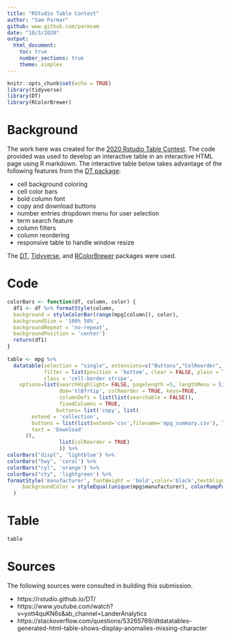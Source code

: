 ---
title: "RStudio Table Contest"
author: "Sam Parmar"
github: www.github.com/parmsam
date: "10/3/2020"
output: 
  html_document:
    toc: true
    number_sections: true
    theme: simplex
---

```{r setup, include=FALSE}
knitr::opts_chunk$set(echo = TRUE)
library(tidyverse)
library(DT)
library(RColorBrewer)
```

# Background
The work here was created for the [2020 Rstudio Table Contest](https://blog.rstudio.com/2020/09/15/announcing-the-2020-rstudio-table-contest/). The code provided was used to develop an interactive table in an interactive HTML page using R markdown. The interactive table below takes advantage of the following features from the [DT package](https://rstudio.github.io/DT/):

* cell background coloring 
* cell color bars
* bold column font
* copy and download buttons
* number entries dropdown menu for user selection
* term search feature
* column filters
* column reordering
* responsive table to handle window resize

The [DT](https://rstudio.github.io/DT/), [Tidyverse](https://www.tidyverse.org/), and [RColorBrewer](https://cran.r-project.org/web/packages/RColorBrewer/RColorBrewer.pdf) packages were used.

# Code
```{r cars}
colorBars <- function(df, column, color) {
  df1 <- df %>% formatStyle(column,
  background = styleColorBar(range(mpg[column]), color),
  backgroundSize = '100% 50%',
  backgroundRepeat = 'no-repeat',
  backgroundPosition = 'center')
  return(df1)
}
  
table <- mpg %>% 
  datatable(selection = "single", extensions=c("Buttons","ColReorder", "Responsive"), 
            filter = list(position = 'bottom', clear = FALSE, plain = TRUE), 
            class = 'cell-border stripe',
    options=list(searchHighlight= FALSE, pagelength =5, lengthMenu = list(c(10, 20, 50, -1),c("10","20","50","All")), hover=TRUE,
                 dom='tlBfrtip', colReorder = TRUE, keys=TRUE,
                 columnDefs = list(list(searchable = FALSE)),
                 fixedColumns = TRUE,
                buttons= list('copy', list(
        extend = 'collection',
        buttons = list(list(extend='csv',filename='mpg_summary.csv'), list(extend='excel',filename='mpg_summary.xlsx')),
        text = 'Download'
      )),
                 list(colReorder = TRUE)
                 )) %>% 
colorBars("displ", 'lightblue') %>%
colorBars("hwy", 'coral') %>%
colorBars("cyl", 'orange') %>%
colorBars("cty", 'lightgreen') %>% 
formatStyle('manufacturer', fontWeight = 'bold',color='black',textAlign = 'center',
     backgroundColor = styleEqual(unique(mpg$manufacturer), colorRampPalette(c('#d75027','#f46d43','#fdae61','#fee08b','#ffffbf','#d9ef8b','#a6d96a','#66bd63','#1a9850','#006837' ))(n_distinct(mpg$manufacturer)))
  )
```

# Table
```{r echo=FALSE}
table
```

# Sources
The following sources were consulted in building this submission.

* https://rstudio.github.io/DT/
* https://www.youtube.com/watch?v=yott4quKN6s&ab_channel=LanderAnalytics
* https://stackoverflow.com/questions/53265769/dtdatatables-generated-html-table-shows-display-anomalies-missing-character
